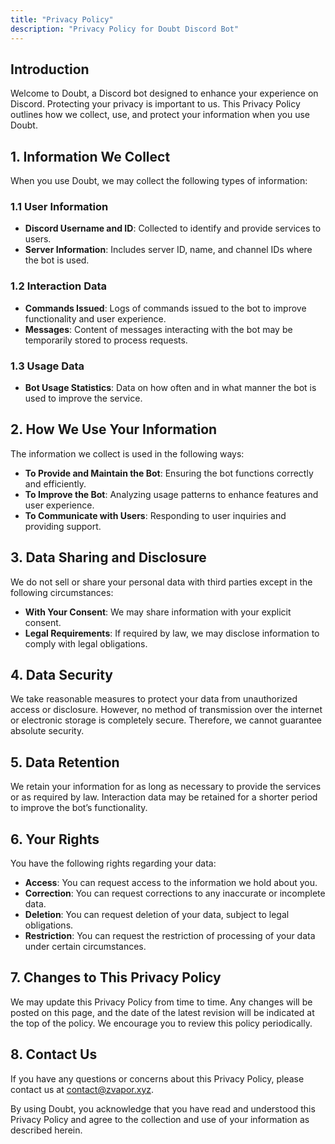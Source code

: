 ```yaml
---
title: "Privacy Policy"
description: "Privacy Policy for Doubt Discord Bot"
---
```


## Introduction

Welcome to Doubt, a Discord bot designed to enhance your experience on Discord. Protecting your privacy is important to us. This Privacy Policy outlines how we collect, use, and protect your information when you use Doubt.

## 1. Information We Collect

When you use Doubt, we may collect the following types of information:

### 1.1 User Information

- **Discord Username and ID**: Collected to identify and provide services to users.
- **Server Information**: Includes server ID, name, and channel IDs where the bot is used.

### 1.2 Interaction Data

- **Commands Issued**: Logs of commands issued to the bot to improve functionality and user experience.
- **Messages**: Content of messages interacting with the bot may be temporarily stored to process requests.

### 1.3 Usage Data

- **Bot Usage Statistics**: Data on how often and in what manner the bot is used to improve the service.

## 2. How We Use Your Information

The information we collect is used in the following ways:

- **To Provide and Maintain the Bot**: Ensuring the bot functions correctly and efficiently.
- **To Improve the Bot**: Analyzing usage patterns to enhance features and user experience.
- **To Communicate with Users**: Responding to user inquiries and providing support.

## 3. Data Sharing and Disclosure

We do not sell or share your personal data with third parties except in the following circumstances:

- **With Your Consent**: We may share information with your explicit consent.
- **Legal Requirements**: If required by law, we may disclose information to comply with legal obligations.

## 4. Data Security

We take reasonable measures to protect your data from unauthorized access or disclosure. However, no method of transmission over the internet or electronic storage is completely secure. Therefore, we cannot guarantee absolute security.

## 5. Data Retention

We retain your information for as long as necessary to provide the services or as required by law. Interaction data may be retained for a shorter period to improve the bot’s functionality.

## 6. Your Rights

You have the following rights regarding your data:

- **Access**: You can request access to the information we hold about you.
- **Correction**: You can request corrections to any inaccurate or incomplete data.
- **Deletion**: You can request deletion of your data, subject to legal obligations.
- **Restriction**: You can request the restriction of processing of your data under certain circumstances.

## 7. Changes to This Privacy Policy

We may update this Privacy Policy from time to time. Any changes will be posted on this page, and the date of the latest revision will be indicated at the top of the policy. We encourage you to review this policy periodically.

## 8. Contact Us

If you have any questions or concerns about this Privacy Policy, please contact us at contact@zvapor.xyz.

By using Doubt, you acknowledge that you have read and understood this Privacy Policy and agree to the collection and use of your information as described herein.
